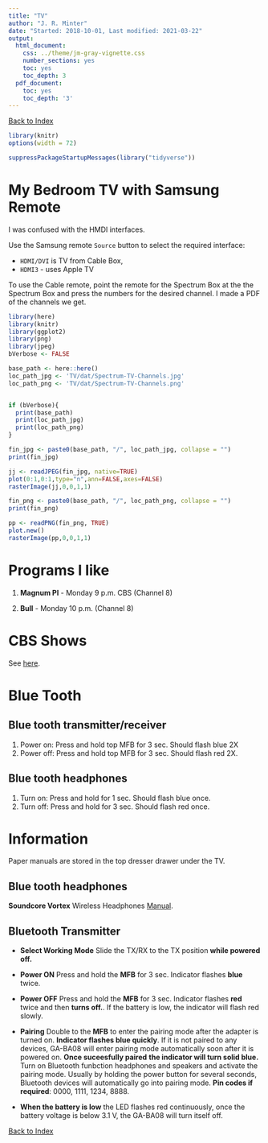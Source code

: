 ```yaml
---
title: "TV"
author: "J. R. Minter"
date: "Started: 2018-10-01, Last modified: 2021-03-22"
output:
  html_document:
    css: ../theme/jm-gray-vignette.css
    number_sections: yes
    toc: yes
    toc_depth: 3
  pdf_document:
    toc: yes
    toc_depth: '3'
---
```


[Back to Index](../README.html)

```r
library(knitr)
options(width = 72)

suppressPackageStartupMessages(library("tidyverse"))
```



# My Bedroom TV with Samsung Remote

I was confused with the HMDI interfaces.

Use the Samsung remote `Source` button to select the required interface:

- `HDMI/DVI` is TV from Cable Box,
- `HDMI3` - uses Apple TV

To use the Cable remote, point the remote for the Spectrum Box at the
the Spectrum Box and press the numbers for the desired channel.
I made a PDF of the channels we get.

```r
library(here)
library(knitr)
library(ggplot2)
library(png)
library(jpeg)
bVerbose <- FALSE

base_path <- here::here()
loc_path_jpg <- 'TV/dat/Spectrum-TV-Channels.jpg'
loc_path_png <- 'TV/dat/Spectrum-TV-Channels.png'


if (bVerbose){
  print(base_path)
  print(loc_path_jpg)
  print(loc_path_png)
}

fin_jpg <- paste0(base_path, "/", loc_path_jpg, collapse = "")
print(fin_jpg)


```

```r


jj <- readJPEG(fin_jpg, native=TRUE)
plot(0:1,0:1,type="n",ann=FALSE,axes=FALSE)
rasterImage(jj,0,0,1,1)

```

```r

fin_png <- paste0(base_path, "/", loc_path_png, collapse = "")
print(fin_png)

```

```r
pp <- readPNG(fin_png, TRUE)
plot.new() 
rasterImage(pp,0,0,1,1)
```



# Programs I like

1. **Magnum PI** - Monday 9 p.m. CBS (Channel 8)

2. **Bull** - Monday 10 p.m. (Channel 8)

# CBS Shows

See [here](https://www.cbs.com/shows/).


# Blue Tooth

## Blue tooth transmitter/receiver

1. Power on: Press and hold top MFB for 3 sec. Should flash blue 2X
2. Power off: Press and hold top MFB for 3 sec. Should flash red 2X.

## Blue tooth headphones

1. Turn on:  Press and hold for 1 sec. Should flash blue once.
2. Turn off: Press and hold for 3 sec. Should flash red once.

# Information

Paper manuals are stored in the top dresser drawer under the TV. 

## Blue tooth headphones

**Soundcore Vortex** Wireless Headphones
[Manual](./dat/A3031-english.pdf).

## Bluetooth Transmitter

- **Select Working Mode** Slide the TX/RX to the TX position
**while powered off.**

- **Power ON** Press and hold the **MFB** for 3 sec. Indicator flashes
**blue** twice.

- **Power OFF** Press and hold the **MFB** for 3 sec. Indicator flashes
**red** twice and then **turns off.**.  If the battery is low, the
indicator will flash red slowly.

- **Pairing** Double to the **MFB** to enter the pairing mode after
the adapter is turned on. **Indicator flashes blue quickly**. 
If it is not paired to any devices, GA-BA08 will enter pairing mode
automatically soon after it is powered on. **Once suceesfully paired**
**the indicator will turn solid blue.** Turn on Bluetooth funbction 
headphones and speakers and activate the pairing mode. Usually by
holding the power button for several seconds, Bluetooth devices will
automatically go into pairing mode. **Pin codes if required**: 0000,
1111, 1234, 8888.

- **When the battery is low** the LED flashes red continuously, once the
battery voltage is below 3.1 V, the GA-BA08 will turn itself off.




[Back to Index](../README.html)

